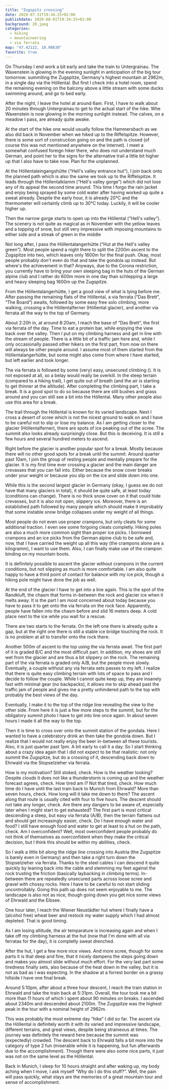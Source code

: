 ```yaml
---
title: "Zugspitz crossing"
date: 2020-07-31T19:34:25+02:00
publishdate: 2020-08-01T19:34:25+02:00
background: 28.jpeg
categories:
  - hiking
  - mountaineering
  - via ferrata
map: "47.42122, 10.98630"
favorite: true
---
```


On Thursday I end work a bit early and take the train to Untergrainau.
The Waxenstein is glowing in the evening sunlight in anticipation of the big
tour tomorrow: summiting the Zugspitze, Germany's highest mountain at 2962m, in a single
day via the Höllental.
But first I check into a hotel room, spend the remaining evening on the balcony
above a little stream with some ducks swimming around, and go to bed early.

<Rimg src="y1.jpeg" alt="The Waxenstein in the evening sun" />

After the night, I leave the hotel at around 6am. First, I have to walk about
20 minutes through Untergrainau to get to the actual start of the hike.
Whe Waxenstein is now glowing in the morning sunlight instead.
The calves, on a meadow I pass, are already quite awake.

<Gallery>
  <Rimg src="1.jpeg" alt="The Waxenstein in the morning sun" />
  <Rimg src="2.jpeg" alt="The Waxenstein in the morning sun" />
  <Rimg src="4.jpeg" alt="The calves are already quite awake" />
</Gallery>

At the start of the hike one would usually follow the Hammersbach as we also
did <Link to="/posts/191003-riffelspitze">back in November when we hiked up to the Riffelspitze</Link>.
However, there is some sort of construction going on and the path is closed
(of course this was not mentioned anywhere on the Internet).
I meet a somewhat confused foreign hiker there, who does not understand much
German, and point her to the signs for the alternative trail a little bit higher
up that I also have to take now. Plan for the unplanned.

<GpxTrack src="zugspitze.gpx" />

<Rimg src="5.jpeg" caption="One of the first, but many beatiful views." />

At the Höllentaleingangshütte (“Hell's valley entrance hut”), I join back onto
the planned path which is also the same we took up to the Riffelspitze. It leads
through the Höllentalklamm (“Hell's valley gorge”) which did not lose any of
its appeal the second time around. This time I forgo the rain jacket and enjoy
being sprayed by some cold water after having worked up quite a sweat already.
Despite the early hour, it is already 20°C and the thermometer will certainly
climb up to 30°C today. Luckily, it will be cooler higher up.

<Gallery>
  <Rimg src="6.jpeg" caption="The Höllentalklamm starts here." />
  <Rimg src="7.jpeg" alt="Höllentalklamm" />
  <Rimg src="8.jpeg" caption="The iconic bridge over the stream." />
  <Rimg src="9.jpeg" caption="A cold shower in the morning." />
  <Rimg src="10.jpeg" alt="Höllentalklamm" />
  <Rimg src="11.jpeg" alt="Höllentalklamm" />
</Gallery>

Then the narrow gorge starts to open up into the Höllental (“Hell's valley”).
The scenery is not quite as magical as in November with the yellow leaves and
a topping of snow, but still very impressive with imposing mountains to either
side and a streak of green in the middle

<Gallery>
  <Rimg src="12.jpeg" alt="Höllental" />
  <Rimg src="13.jpeg" alt="Höllental" />
  <Rimg src="14.jpeg" alt="Höllental" />
</Gallery>

Not long after, I pass the Höllentalangerhütte (“Hut at the Hell's valley green”).
Most people spend a night there to split the 2200m ascent to the Zugspitze into
two, which leaves only 1600m for the final push. Okay, most people probably don't
even do that and take the gondola up instead. But where's the achievement in that?
Anyways, due to the Corona restriction, you currently have to bring your own sleeping bag
in the huts of the German alpine club and I rather do 600m more in one day than
schlepping a large and heavy sleeping bag 1600m up the Zugspitze.

<Rimg src="16.jpeg" caption="Höllentalangerhütte" />

From the Höllentalangerhütte, I get a good view of what is lying before me.
After passing the remaining flats of the Höllental, a via ferrata
(“Das Brett”, “The Board”) awaits, followed by some easy free solo climbing,
more walking, crossing a the Höllentalferner (Höllental glacier), and another
via ferrata all the way to the top of Germany.

<Rimg
  src="15.jpeg"
  alt="View of the remaining ascent to the Zugspitze"
  overlay="15.svg"
/>

About 2:20h in, at around 8:20am, I reach the base of “Das Brett”, the first
via ferrata of the day. Time to eat a protein bar, while enjoying the view back
over the valley. Then I put on my climbing harness and get in line with the
stream of people. There is a little bit of a traffic jam here and, while I only
occasionally passed other hikers on the first part, from now on there will
always be other people around. I assume most of them started from the
Höllentalangerhütte, but some might also come from where I have started, but left
earlier and took longer.

<Rimg src="18.jpeg" alt="View of the Höllental" />

<Rimg
  src="19.jpeg"
  caption="A stream of people going up the initial ladder of the first via ferrata."
/>

<Rimg
  src="20.jpeg"
  caption="Below me, even more people are approaching and preparing for the via ferrata."
/>

<Rimg src="21.jpeg" caption="The iconic traverse of the via ferrata." />

The via ferrata is followed by some (very) easy, unsecured climbing (<Grade system="UIAA" value="1" />).
It is not exposed at all, so a belay would really be overkill.
In the steep terrain (compared to a hiking trail), I get quite out of breath
(and the air is starting to get thinner at the altitude).
After completing the climbing part, I take a break. It is a good spot to do
so because there are still bushes and grass around and you can still see a bit
into the Höllental. Many other people also use this area for a break.

<Rimg src="24.jpeg" alt="View from my break spot." />

<Gallery>
  <Rimg src="22.jpeg" caption="The next part" />
  <Rimg src="23.jpeg" alt="Selfie" />
</Gallery>

The trail through the Höllental is known for its varied landscape.
Next I cross a desert of scree which is not the nicest ground to walk
on and I have to be careful not to slip or lose my balance.
As I am getting closer to the glacier (Höllentalferner), there are spots of
ice peaking out of the scree. The summit also looks already surprisingly close.
But this is deceiving. It is still a few hours and several hundred meters to
ascend.

<Rimg src="25.jpeg" alt="Approaching the Höllentalferner" />

<Gallery>
  <Rimg src="27.jpeg" alt="Approaching the Höllentalferner" />
  <Rimg src="28.jpeg" alt="Approaching the Höllentalferner" />
  <Rimg src="29.jpeg" caption="Ice under the scree." />
</Gallery>

Right before the glacier is another popular spot for a break.
Mostly because there will no other good spots for a break until the summit.
Around quarter past 10am, I join the group of resting people and mentally prepare for the glacier.
It is my first time ever crossing a glacier and the main danger are crevasses
that you can fall into. Either because the snow cover breaks under your weight
or because you slip on the ice and slide down into one.

While this is the second largest glacier in Germany (okay, I guess we do not
have that many glaciers in total), it should be quite safe, at least today
(conditions can change). There is no thick snow cover on it that could hide
crevasses, but it is also not open, slippery ice. Moreover, there is an
established path followed by many people which should make it improbably that
some instable snow bridge collapses under my weight of all things.

Most people do not even use proper crampons, but only cleats for some additional
traction. I even see some forgoing cleats completly. Hiking poles are also a much
more common sight than proper ice picks. I borrowed crampons and an ice picks
from the German alpine club to be safe and, now, that I have carried the weight
up all this way (the crampons alone are a kilogramm), I want to use them. Also,
I can finally make use of the crampon binding on my mountain boots.

It is definitely possible to ascent the glacier without crampons in the current
conditions, but not slipping as much is more comfortable. I am also quite happy
to have a third point of contact for balance with my ice pick, though a hiking
pole might have done the job as well.

<Gallery>
  <Rimg src="30.jpeg" caption="Last break in front of the glacier" />
  <Rimg
    src="31.jpeg"
    caption="There was one narrow crevasse to cross. Not big enough to fall into, but enough to twist your ankle."
  />
</Gallery>

<Rimg src="32.jpeg" caption="The view back." overlay="32.svg" />

At the end of the glacier I have to get into a line again.
This is the spot of the Randkluft, the chasm that forms in-between the rock
and glacier ice when it melts away. It is the part I am most concerned about
today because you have to pass it to get onto the via ferrata on the rock face.
Apparently, people have fallen into the chasm before and slid 16 meters
deep. A cold place next to the ice while you wait for a rescue.

There are two starts to the ferrata. On the left one there is already quite a
gap, but at the right one there is still a stable ice bridge touching the rock.
It is no problem at all to transfer onto the rock there.

<Rimg src="33.jpeg" caption="Queuing to get onto the rock." />

<Gallery>
  <Rimg src="35.jpeg" caption="The Randkluft at the left start." />
  <Rimg src="34.jpeg" caption="The right start, no Randkluft to be seen." />
</Gallery>

Another 500m of ascent to the top using the via ferrata await.
The first part of it is graded B/C and the most difficult part.
In addition, my shoes are still wet from the glacier and are thus a bit slippery
on the rock. The remaining part of the via ferrata is graded only A/B, but
the people move slowly. Eventually, a couple without any via ferrata sets passes
to my left. I realize that there is quite easy climbing terrain with lots of
space to pass and I decide to follow the couple. While I cannot quite keep up,
they are insanely fast with minimal gear (no backpacks), it allows me to skip ahead
past the traffic jam of people and gives me a pretty unhindered path to the top with
probably the best views of the day.

<Gallery>
  <Rimg src="36.jpeg" caption="The Waxenstein" />
  <Rimg
    src="37.jpeg"
    caption="Good view of the path through the Höllental."
    overlay="37.svg"
  />
</Gallery>

<Pano src="38.jpeg" alt="View of Eibsee and Waxenstein" />

<Pano src="40.jpeg" alt="View of Eibsee and Waxenstein" />

<Rimg src="39.jpeg" caption="The summit is close." />

Eventually, I make it to the top of the ridge line revealing the view to the
other side. From here it is just a few more steps to the summit, but for the
obligatory summit photo I have to get into line once again. In about seven hours
I made it all the way to the top.

<Gallery>
  <Rimg src="41.jpeg" caption="View down the other side of the rigde line." />
  <Rimg src="42.jpeg" caption="So close" />
  <Rimg src="45.jpeg" alt="Summit photo" />
  <Rimg src="46.jpeg" alt="Summit photo" />
</Gallery>

Then it is time to cross over onto the summit station of the gondala.
Here I wanted to have a celebratory drink an then take the gondola down.
But I realize that I would not really enjoy the beer in-between all these
tourists. Also, it is just quarter past 1pm. A bit early to call it a day.
So I start thinking about a crazy idea again that I did not expect to be
that realistic: not only summit the Zugspitze, but do a crossing of it,
descending back down to Ehrwald via the Stopselzieher via ferrata.

<Rimg src="43.jpeg" caption="Tourists in their natural habitat." />

How is my motivation? Still stoked, check. How is the weather looking? Despite
clouds it does not like a thunderstorm is coming up and the weather forecast
agrees, check. How tired am I?
Not that tired, check. How much time do I have until the last train back to
Munich from Ehrwald? More than seven hours, check. How long will it take me
down to there? The ascent along that route is usually cited with four to five
hours. The descent should not take any longer, check. Are there any dangers to
be aware of, especially later when I might start to get exhausted? The first
part is most critical descending a steep, but easy via ferrata (A/B), then the
terrain
flattens out and should get increasingly easier, check. Do I have enough water
and food? I still have enough food and water to get at least to a hut on the
path, check. Am I overconfident? Well, most overconfident people probably do
not think of themselves as overconfident when they make the critical decision,
but I think this should be within my abilities, check.

So I walk a little bit along the ridge line crossing into Austria (the Zugspitze
is barely even in Germany) and then take a right turn down the Stopselzieher
via ferrata. Thanks to the steel cables I can descend it quite quickly by
leaning back into the cable and stemming my feet against the rock trusting the
friction (basically laybacking in climbing terms). In-between there are repeatedly unsecured parts across loose scree
and gravel with chossy rocks. Here I have to be careful to not start sliding
uncontrollably. Going this path up does not seem enjoyable to me. The landscape
is also not as nice, though going down you get nice some views of Ehrwald and the
Eibsee.

<Gallery>
  <Rimg src="49.jpeg" alt="View of the Eibsee" />
  <Rimg src="50.jpeg" caption="The Stopselzieher ferrata" overlay="50.svg" />
</Gallery>

One hour later, I reach the Wiener Neustädter hut where I finally have a
(alcohol free) wheat beer and restock my water supply which I had
almost depleted. That is good timing.

As I am losing altitude, the air temparature is increasing again and when I
take off my climbing harness at the hut (now that I'm done with all via ferratas
for the day), it is completly sweat drenched.

<Rimg
  src="51.jpeg"
  caption="My harness, the light grey is the normal color, everything else is wet from sweat."
/>

After the hut, I get a few more nice views. And more scree, though for some
parts it is that deep and fine, that it nicely dampens the steps going down
and makes you almost slide without much effort. For the very last part some tiredness
finally sets, also because of the heat down in the valley, but it is not as bad
as I was expecting. In the shadow at a forrest border on a grassy hillside I
have one final break.

<Rimg src="52.jpeg" caption="Ehrwald in the valley." />

<Gallery>
  <Rimg src="53.jpeg" caption="The last views of the Eibsee." />
  <Rimg src="55.jpeg" alt="Some peak across Ehrwald." />
</Gallery>

Around 5:10pm, after about a three hour descent, I reach the train station in
Ehrwald and take the train back at 5:31pm. Overall, the tour took me a bit more than
11 hours of which I spent about 90 minutes on breaks. I ascended about 2340m and
descended about 2100m. The Zugspitze was the highest peak in the tour with a
nominal height of 2962m.

<Rimg src="56.jpeg" caption="The mountain massif I crossed today." />

This was probably the most extreme day “hike” I did so far. The ascent via the
Höllental is definitely worth it with its varied and impressive landscape,
different terrains,
and great views, despite being straineous at times. The journey was definitely
the reward here because the summit was (expectedly) crowded. The descent back
to Ehrwald falls a bit more into the category of type 2 fun
(miserable while it is happening, but fun afterwards due to the accomplishment).
Though there were also some nice parts, it just was not on the same level as
the Höllental.

Back in Munich, I sleep for 10 hours straight and after waking up, my body
aching when I move, I ask myself “Why do I do this stuff?”. Well, the pain
will pass quickly, what stays are the memories of a great mountain tour and
sense of accomplishment.
